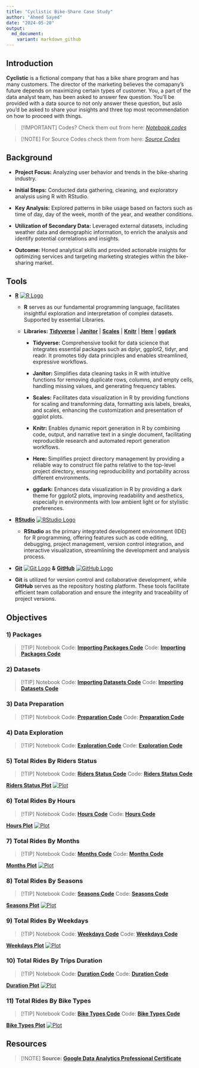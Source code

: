 ```yaml
---
title: "Cyclistic Bike-Share Case Study"
author: "Ahmed Sayed"
date: "2024-05-20"
output:
  md_document:
    variant: markdown_github
---
```


## Introduction

**Cyclistic** is a fictional company that has a bike share program and has many customers. The director of the marketing believes the comapany's future depends on maximizing certain types of customer. You, a part of the data analyst team, has been asked to answer few question. You'll be provided with a data source to not only answer these question, but aslo you'd be asked to share your insights and three top most recommendation on how to proceed with things.

> [!IMPORTANT]
> Codes? Check them out from here: [*Notebook codes*](./docs/)

> [!NOTE]
> For Source Codes check them from here: [*Source Codes*](./codes/)

## Background

* **Project Focus:** Analyzing user behavior and trends in the bike-sharing industry.

* **Initial Steps:** Conducted data gathering, cleaning, and exploratory analysis using R with RStudio.

* **Key Analysis:** Explored patterns in bike usage based on factors such as time of day, day of the week, month of the year, and weather conditions.

* **Utilization of Secondary Data:** Leveraged external datasets, including weather data and demographic information, to enrich the analysis and identify potential correlations and insights.

* **Outcome:** Honed analytical skills and provided actionable insights for optimizing services and targeting marketing strategies within the bike-sharing market.

## Tools

* [**R**](https://www.r-project.org/) [![R Logo](./assets/r-lang.svg)](https://www.r-project.org/)

  * **R** serves as our fundamental programming language, facilitates insightful exploration and interpretation of complex datasets. Supported by essential Libraries.
    
  * **Libraries:** [**Tidyverse**](https://www.tidyverse.org/) | [**Janitor**](https://www.rdocumentation.org/packages/janitor/versions/2.2.0) | [**Scales**](https://www.rdocumentation.org/packages/scales/versions/1.3.0)  | [**Knitr**](https://www.rdocumentation.org/packages/knitr/versions/1.46) |
[**Here**](https://www.rdocumentation.org/packages/here/versions/1.0.1)  |
[**ggdark**](https://www.rdocumentation.org/packages/ggdark/versions/0.2.1)
    * **Tidyverse:** Comprehensive toolkit for data science that integrates essential packages such as dplyr, ggplot2, tidyr, and readr. It promotes tidy data principles and enables streamlined, expressive workflows.
    
    * **Janitor:** Simplifies data cleaning tasks in R with intuitive functions for removing duplicate rows, columns, and empty cells, handling missing values, and generating frequency tables.
    
    * **Scales:** Facilitates data visualization in R by providing functions for scaling and transforming data, formatting axis labels, breaks, and scales, enhancing the customization and presentation of ggplot plots.
    
    * **Knitr:** Enables dynamic report generation in R by combining code, output, and narrative text in a single document, facilitating reproducible research and automated report generation workflows.
    
    * **Here:** Simplifies project directory management by providing a reliable way to construct file paths relative to the top-level project directory, ensuring reproducibility and portability across different environments.
    
    * **ggdark:** Enhances data visualization in R by providing a dark theme for ggplot2 plots, improving readability and aesthetics, especially in environments with low ambient light or for stylistic preferences.


* [**RStudio**](https://posit.co/products/open-source/rstudio/) [![RStudio Logo](./assets/r-studio.svg)](https://posit.co/products/open-source/rstudio/)

  * **RStudio** as the primary integrated development environment (IDE) for R programming, offering features such as code editing, debugging, project management, version control integration, and interactive visualization, streamlining the development and analysis process.


* [**Git**](https://git-scm.com/) [![Git Logo](./assets/git.svg)](https://git-scm.com/) **&** [**GitHub**](https://github.com/) [![GitHub Logo](./assets/github.svg)](https://github.com/)

* **Git** is utilized for version control and collaborative development, while **GitHub** serves as the repository hosting platform. These tools facilitate efficient team collaboration and ensure the integrity and traceability of project versions.

## Objectives

### 1) Packages
> [!TIP]
> Notebook Code: [**Importing Packages Code**](./docs/1_Importing_Packages.md)
> Code: [**Importing Packages Code**](./codes/1_Importing_Packages.Rmd)

### 2) Datasets
> [!TIP]
> Notebook Code: [**Importing Datasets Code**](./codes/2_Importing_Datasets.md)
Code: [**Importing Datasets Code**](./codes/2_Importing_Datasets.Rmd)

### 3) Data Preparation
> [!TIP]
> Notebook Code: [**Preparation Code**](./codes/3_Data_Preparation.md)
> Code: [**Preparation Code**](./codes/3_Data_Preparation.Rmd)

### 4) Data Exploration
> [!TIP]
> Notebook Code: [**Exploration Code**](./codes/4_Data_Exploration.md)
Code: [**Exploration Code**](./codes/4_Data_Exploration.Rmd)

### 5) Total Rides By Riders Status
> [!TIP]
> Notebook Code: [**Riders Status Code**](./codes/5_Total_Rides_By_Status.md)
> Code: [**Riders Status Code**](./codes/5_Total_Rides_By_Status.Rmd)

[**Riders Status Plot**](./assets/Status.png) [![Plot](./assets/Status.png)](./assets/Status.png)

### 6) Total Rides By Hours
> [!TIP]
> Notebook Code: [**Hours Code**](./codes/6_Total_Rides_By_Hours.md)
> Code: [**Hours Code**](./codes/6_Total_Rides_By_Hours.Rmd)

[**Hours Plot**](./assets/Hours.png) [![Plot](./assets/Hours.png)](./assets/Hours.png)

### 7) Total Rides By Months
> [!TIP]
> Notebook Code: [**Months Code**](./codes/7_Total_Rides_By_Months.md)
> Code: [**Months Code**](./codes/7_Total_Rides_By_Months.Rmd)

[**Months Plot**](./assets/Months.png) [![Plot](./assets/Months.png)](./assets/Months.png)

### 8) Total Rides By Seasons
> [!TIP]
> Notebook Code: [**Seasons Code**](./codes/8_Total_Rides_By_Seasons.md)
> Code: [**Seasons Code**](./codes/8_Total_Rides_By_Seasons.Rmd)

[**Seasons Plot**](./assets/Seasons.png) [![Plot](./assets/Seasons.png)](./assets/Seasons.png)

### 9) Total Rides By Weekdays
> [!TIP]
> Notebook Code: [**Weekdays Code**](./codes/9_Total_Rides_By_Weekdays.md)
> Code: [**Weekdays Code**](./codes/9_Total_Rides_By_Weekdays.Rmd)

[**Weekdays Plot**](./assets/Weekdays.png) [![Plot](./assets/Weekdays.png)](./assets/Weekdays.png)

### 10) Total Rides By Trips Duration
> [!TIP]
> Notebook Code: [**Duration Code**](./codes/10_Total_Rides_By_Duration.md)
> Code: [**Duration Code**](./codes/10_Total_Rides_By_Duration.Rmd)

[**Duration Plot**](./assets/Duration.png) [![Plot](./assets/Duration.png)](./assets/Duration.png)

### 11) Total Rides By Bike Types
> [!TIP]
> Notebook Code: [**Bike Types Code**](./codes/11_Total_Rides_By_Bike_Types.md)
> Code: [**Bike Types Code**](./codes/11_Total_Rides_By_Bike_Types.Rmd)

[**Bike Types Plot**](./assets/Types.png) [![Plot](./assets/Types.png)](./assets/Types.png)

## Resources
> [!NOTE]
> **Source:** [**Google Data Analytics Professional Certificate**](https://www.coursera.org/professional-certificates/google-data-analytics)